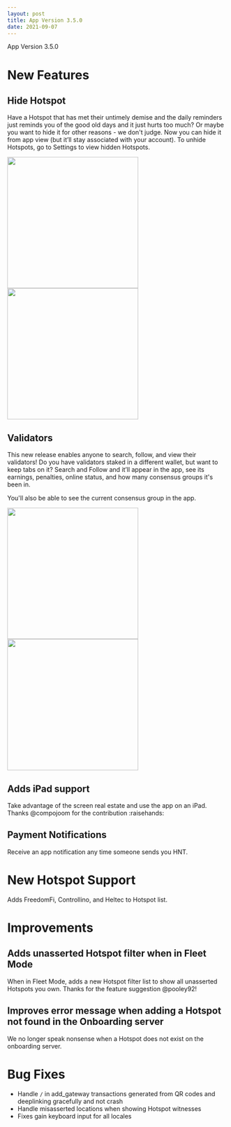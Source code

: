 ```yaml
---
layout: post
title: App Version 3.5.0
date: 2021-09-07
---
```


App Version 3.5.0

# New Features

## Hide Hotspot

Have a Hotspot that has met their untimely demise and the daily reminders just reminds you of the
good old days and it just hurts too much? Or maybe you want to hide it for other reasons - we don't
judge. Now you can hide it from app view (but it’ll stay associated with your account). To unhide
Hotspots, go to Settings to view hidden Hotspots.

<a href="green">
  <img src="/assets/app/hide_hotspot.PNG" align="center" height="300"></img>
</a>
<a href="green">
  <img src="/assets/app/hide_hotspot2.PNG" align="center" height="300"></img>
</a>

## Validators

This new release enables anyone to search, follow, and view their validators! Do you have validators
staked in a different wallet, but want to keep tabs on it? Search and Follow and it’ll appear in the
app, see its earnings, penalties, online status, and how many consensus groups it's been in.

You'll also be able to see the current consensus group in the app.

<a href="green">
  <img src="/assets/app/validator.PNG" align="center" height="300"></img>
</a>

<a href="green">
  <img src="/assets/app/consensus_group.PNG" align="center" height="300"></img>
</a>

## Adds iPad support

Take advantage of the screen real estate and use the app on an iPad. Thanks @compojoom for the
contribution :raisehands:

## Payment Notifications

Receive an app notification any time someone sends you HNT.

# New Hotspot Support

Adds FreedomFi, Controllino, and Heltec to Hotspot list.

# Improvements

## Adds unasserted Hotspot filter when in Fleet Mode

When in Fleet Mode, adds a new Hotspot filter list to show all unasserted Hotspots you own. Thanks
for the feature suggestion @pooley92!

## Improves error message when adding a Hotspot not found in the Onboarding server

We no longer speak nonsense when a Hotspot does not exist on the onboarding server.

# Bug Fixes

- Handle `/` in add_gateway transactions generated from QR codes and deeplinking gracefully and not
  crash
- Handle misasserted locations when showing Hotspot witnesses
- Fixes gain keyboard input for all locales
